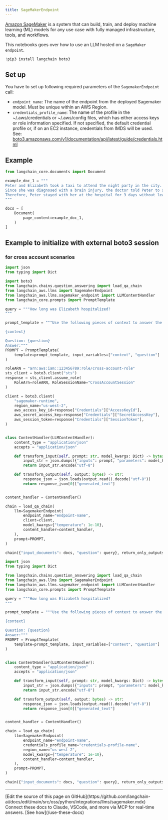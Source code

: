 ```yaml
---
title: SageMakerEndpoint
---
```


[Amazon SageMaker](https://aws.amazon.com/sagemaker/) is a system that can build, train, and deploy machine learning (ML) models for any use case with fully managed infrastructure, tools, and workflows.

This notebooks goes over how to use an LLM hosted on a `SageMaker endpoint`.

```python
!pip3 install langchain boto3
```

## Set up

You have to set up following required parameters of the `SagemakerEndpoint` call:

- `endpoint_name`: The name of the endpoint from the deployed Sagemaker model.
    Must be unique within an AWS Region.
- `credentials_profile_name`: The name of the profile in the ~/.aws/credentials or ~/.aws/config files, which
    has either access keys or role information specified.
    If not specified, the default credential profile or, if on an EC2 instance,
    credentials from IMDS will be used.
    See: [boto3.amazonaws.com/v1/documentation/api/latest/guide/credentials.html](https://boto3.amazonaws.com/v1/documentation/api/latest/guide/credentials.html)

## Example

```python
from langchain_core.documents import Document
```

```python
example_doc_1 = """
Peter and Elizabeth took a taxi to attend the night party in the city. While in the party, Elizabeth collapsed and was rushed to the hospital.
Since she was diagnosed with a brain injury, the doctor told Peter to stay besides her until she gets well.
Therefore, Peter stayed with her at the hospital for 3 days without leaving.
"""

docs = [
    Document(
        page_content=example_doc_1,
    )
]
```

## Example to initialize with external boto3 session

### for cross account scenarios

```python
import json
from typing import Dict

import boto3
from langchain.chains.question_answering import load_qa_chain
from langchain_aws.llms import SagemakerEndpoint
from langchain_aws.llms.sagemaker_endpoint import LLMContentHandler
from langchain_core.prompts import PromptTemplate

query = """How long was Elizabeth hospitalized?
"""

prompt_template = """Use the following pieces of context to answer the question at the end.

{context}

Question: {question}
Answer:"""
PROMPT = PromptTemplate(
    template=prompt_template, input_variables=["context", "question"]
)

roleARN = "arn:aws:iam::123456789:role/cross-account-role"
sts_client = boto3.client("sts")
response = sts_client.assume_role(
    RoleArn=roleARN, RoleSessionName="CrossAccountSession"
)

client = boto3.client(
    "sagemaker-runtime",
    region_name="us-west-2",
    aws_access_key_id=response["Credentials"]["AccessKeyId"],
    aws_secret_access_key=response["Credentials"]["SecretAccessKey"],
    aws_session_token=response["Credentials"]["SessionToken"],
)


class ContentHandler(LLMContentHandler):
    content_type = "application/json"
    accepts = "application/json"

    def transform_input(self, prompt: str, model_kwargs: Dict) -> bytes:
        input_str = json.dumps({"inputs": prompt, "parameters": model_kwargs})
        return input_str.encode("utf-8")

    def transform_output(self, output: bytes) -> str:
        response_json = json.loads(output.read().decode("utf-8"))
        return response_json[0]["generated_text"]


content_handler = ContentHandler()

chain = load_qa_chain(
    llm=SagemakerEndpoint(
        endpoint_name="endpoint-name",
        client=client,
        model_kwargs={"temperature": 1e-10},
        content_handler=content_handler,
    ),
    prompt=PROMPT,
)

chain({"input_documents": docs, "question": query}, return_only_outputs=True)
```

```python
import json
from typing import Dict

from langchain.chains.question_answering import load_qa_chain
from langchain_aws.llms import SagemakerEndpoint
from langchain_aws.llms.sagemaker_endpoint import LLMContentHandler
from langchain_core.prompts import PromptTemplate

query = """How long was Elizabeth hospitalized?
"""

prompt_template = """Use the following pieces of context to answer the question at the end.

{context}

Question: {question}
Answer:"""
PROMPT = PromptTemplate(
    template=prompt_template, input_variables=["context", "question"]
)


class ContentHandler(LLMContentHandler):
    content_type = "application/json"
    accepts = "application/json"

    def transform_input(self, prompt: str, model_kwargs: Dict) -> bytes:
        input_str = json.dumps({"inputs": prompt, "parameters": model_kwargs})
        return input_str.encode("utf-8")

    def transform_output(self, output: bytes) -> str:
        response_json = json.loads(output.read().decode("utf-8"))
        return response_json[0]["generated_text"]


content_handler = ContentHandler()

chain = load_qa_chain(
    llm=SagemakerEndpoint(
        endpoint_name="endpoint-name",
        credentials_profile_name="credentials-profile-name",
        region_name="us-west-2",
        model_kwargs={"temperature": 1e-10},
        content_handler=content_handler,
    ),
    prompt=PROMPT,
)

chain({"input_documents": docs, "question": query}, return_only_outputs=True)
```

---

<Callout icon="pen-to-square" iconType="regular">
    [Edit the source of this page on GitHub](https://github.com/langchain-ai/docs/edit/main/src/oss/python/integrations/llms/sagemaker.mdx)
</Callout>
<Tip icon="terminal" iconType="regular">
    Connect these docs to Claude, VSCode, and more via MCP for    real-time answers. [See how](/use-these-docs)
</Tip>
